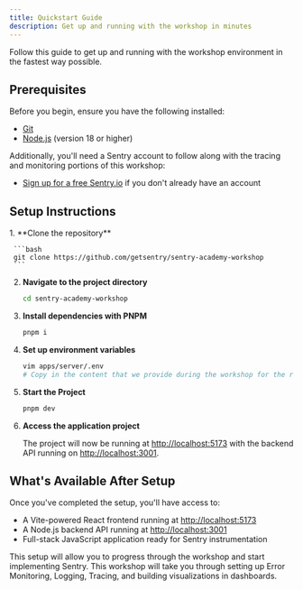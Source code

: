 ```yaml
---
title: Quickstart Guide
description: Get up and running with the workshop in minutes
---
```



Follow this guide to get up and running with the workshop environment in the fastest way possible.

## Prerequisites

Before you begin, ensure you have the following installed:

- [Git](https://git-scm.com/downloads)
- [Node.js](https://nodejs.org/) (version 18 or higher)

Additionally, you'll need a Sentry account to follow along with the tracing and monitoring portions of this workshop:
- [Sign up for a free Sentry.io](https://sentry.io/signup/) if you don't already have an account

## Setup Instructions

<Steps>
  1. **Clone the repository**

     ```bash
     git clone https://github.com/getsentry/sentry-academy-workshop
     ```

  2. **Navigate to the project directory**

     ```bash
     cd sentry-academy-workshop
     ```

  3. **Install dependencies with PNPM**

     ```bash
     pnpm i
     ```

  4. **Set up environment variables**

     ```bash
     vim apps/server/.env
     # Copy in the content that we provide during the workshop for the read-only account
     ```

  5. **Start the Project**

     ```bash
     pnpm dev
     ```

  6. **Access the application project**

     The project will now be running at [http://localhost:5173](http://localhost:5173) with the backend API running on [http://localhost:3001](http://localhost:3001).
</Steps>

## What's Available After Setup

Once you've completed the setup, you'll have access to:

- A Vite-powered React frontend running at [http://localhost:5173](http://localhost:5173)
- A Node.js backend API running at [http://localhost:3001](http://localhost:3001)
- Full-stack JavaScript application ready for Sentry instrumentation

This setup will allow you to progress through the workshop and start implementing Sentry. This workshop will take you through setting up Error Monitoring, Logging, Tracing, and building visualizations in dashboards.